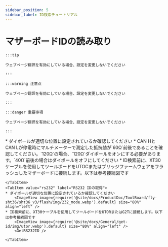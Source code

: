 ```yaml
---
sidebar_position: 5
sidebar_label: ID検索チュートリアル
---
```










# マザーボードIDの読み取り

    :::tip

    ウェブページ翻訳を有効にしている場合、設定を変更しないでください

    :::

    :::warning 注意点

    ウェブページ翻訳を有効にしている場合、設定を変更しないでください

    :::

    :::danger 重要事項

    ウェブページ翻訳を有効にしている場合、設定を変更しないでください

    :::

<Tabs>
    <TabItem value="can" label="CANBus UUIDの取得">
    * ダイポールが適切な位置に設定されているか確認してください
    * CAN HとCAN Lが停電時にマルチメーターで測定した抵抗値が`60Ω`前後であることを確認してください。`120Ω`の場合、`120Ω`ダイポールをオンにする必要があります。`40Ω`前後の場合はダイポールをオフにしてください
        <ImageView image={require('@site/docs/ProductDoc/ToolBoard/fly-sht36/sht36_v3/flash/img/120.webp').default} size="80%" align="left" />              
    * ID検索前に、XT30ケーブルを使用してツールボードをUTOCまたはブリッジファームウェアをフラッシュしたマザーボードに接続します。以下は参考接続図です
        <ImageView image={require('@site/docs/General/get-id/img/utoc.webp').default} size="80%" align="left" />       
        <GetCanbusUUID />

    </TabItem>
    <TabItem value="rs232" label="RS232 IDの取得">
    * ダイポールが適切な位置に設定されているか確認してください
        <ImageView image={require('@site/docs/ProductDoc/ToolBoard/fly-sht36/sht36_v3/flash/img/232_mode.webp').default} size="80%" align="left" />              
    * ID検索前に、XT30ケーブルを使用してツールボードをUTORまたはG2Tに接続します。以下は参考接続図です
        <ImageView image={require('@site/docs/General/get-id/img/utor.webp').default} size="80%" align="left" />              
        <GetRS232ID />

    </TabItem>
</Tabs>